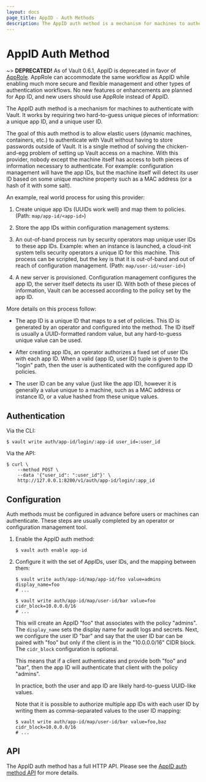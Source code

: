 ```yaml
---
layout: docs
page_title: AppID - Auth Methods
description: The AppID auth method is a mechanism for machines to authenticate with Vault.
---
```


# AppID Auth Method

~> **DEPRECATED!** As of Vault 0.6.1, AppID is deprecated in favor of
[AppRole](/docs/auth/approle). AppRole can accommodate the same workflow as
AppID while enabling much more secure and flexible management and other types
of authentication workflows. No new features or enhancements are planned for App
ID, and new users should use AppRole instead of AppID.

The AppID auth method is a mechanism for machines to authenticate with Vault.
It works by requiring two hard-to-guess unique pieces of information: a unique
app ID, and a unique user ID.

The goal of this auth method is to allow elastic users (dynamic
machines, containers, etc.) to authenticate with Vault without having to store
passwords outside of Vault. It is a single method of solving the
chicken-and-egg problem of setting up Vault access on a machine. With this
provider, nobody except the machine itself has access to both pieces of
information necessary to authenticate. For example: configuration management
will have the app IDs, but the machine itself will detect its user ID based on
some unique machine property such as a MAC address (or a hash of it with some
salt).

An example, real world process for using this provider:

1. Create unique app IDs (UUIDs work well) and map them to policies. (Path:
   `map/app-id/<app-id>`)

1. Store the app IDs within configuration management systems.

1. An out-of-band process run by security operators map unique user IDs to
   these app IDs. Example: when an instance is launched, a cloud-init system
   tells security operators a unique ID for this machine. This process can be
   scripted, but the key is that it is out-of-band and out of reach of
   configuration management. (Path: `map/user-id/<user-id>`)

1. A new server is provisioned. Configuration management configures the app
   ID, the server itself detects its user ID. With both of these pieces of
   information, Vault can be accessed according to the policy set by the app
   ID.

More details on this process follow:

- The app ID is a unique ID that maps to a set of policies. This ID is generated
  by an operator and configured into the method. The ID itself is usually a
  UUID-formatted random value, but any hard-to-guess unique value can be used.

- After creating app IDs, an operator authorizes a fixed set of user IDs with
  each app ID. When a valid \{app ID, user ID} tuple is given to the "login"
  path, then the user is authenticated with the configured app ID policies.

- The user ID can be any value (just like the app ID), however it is generally a
  value unique to a machine, such as a MAC address or instance ID, or a value
  hashed from these unique values.

## Authentication

Via the CLI:

```shell-session
$ vault write auth/app-id/login/:app-id user_id=:user_id
```

Via the API:

```shell-session
$ curl \
    --method POST \
    --data '{"user_id": ":user_id"}' \
    http://127.0.0.1:8200/v1/auth/app-id/login/:app_id
```

## Configuration

Auth methods must be configured in advance before users or machines can
authenticate. These steps are usually completed by an operator or configuration
management tool.

1. Enable the AppID auth method:

   ```text
   $ vault auth enable app-id
   ```

1. Configure it with the set of AppIDs, user IDs, and the mapping between them:

   ```text
   $ vault write auth/app-id/map/app-id/foo value=admins display_name=foo
   # ...

   $ vault write auth/app-id/map/user-id/bar value=foo cidr_block=10.0.0.0/16
   # ...
   ```

   This will create an AppID "foo" that associates with the policy "admins".
   The `display_name` sets the display name for audit logs and secrets. Next,
   we configure the user ID "bar" and say that the user ID bar can be paired
   with "foo" but only if the client is in the "10.0.0.0/16" CIDR block. The
   `cidr_block` configuration is optional.

   This means that if a client authenticates and provide both "foo" and "bar",
   then the app ID will authenticate that client with the policy "admins".

   In practice, both the user and app ID are likely hard-to-guess UUID-like
   values.

   Note that it is possible to authorize multiple app IDs with each user ID by
   writing them as comma-separated values to the user ID mapping:

   ```text
   $ vault write auth/app-id/map/user-id/bar value=foo,baz cidr_block=10.0.0.0/16
   # ...
   ```

## API

The AppID auth method has a full HTTP API. Please see the
[AppID auth method API](/api/auth/app-id) for more
details.
